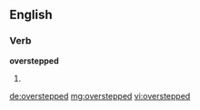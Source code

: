 ==English==
===Verb===
'''overstepped'''
# {{past of|[[overstep]]}}

[[de:overstepped]]
[[mg:overstepped]]
[[vi:overstepped]]